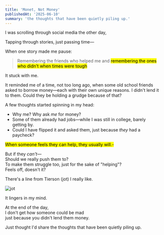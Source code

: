 ```yaml
---
title: 'Monet, Not Money'
publishedAt: '2025-06-10'
summary: 'the thoughts that have been quietly piling up.'
---
```


I was scrolling through social media the other day,

Tapping through stories, just passing time— 

When one story made me pause:

> Remembering the friends who helped me and <mark>remembering the ones who didn't when times were tough</mark>

It stuck with me.

It reminded me of a time, not too long ago, when some old school friends asked to borrow money—each with their own unique reasons. I didn't lend it to them. Could they be holding a grudge because of that?

A few thoughts started spinning in my head:
- Why me? Why ask *me* for money?
- Some of them already had jobs—while I was still in college, barely getting by.
- Could I have flipped it and asked them, just because *they* had a paycheck?

<mark>When someone feels they can help, they usually will.-</mark>

But if they _can't_—  
Should we really push them to?  
To make them struggle too, just for the sake of "helping"?  
Feels off, doesn't it?

There's a line from Tierson (jot) I really like.  
<div className="flex justify-center items-center">
<img src="https://i.ibb.co/Zzxyvcnq/jot.png" alt="jot"/>
</div>

It lingers in my mind.

At the end of the day,  
I don't get how someone could be mad  
just because you didn't lend them money.

Just thought I'd share the thoughts that have been quietly piling up.